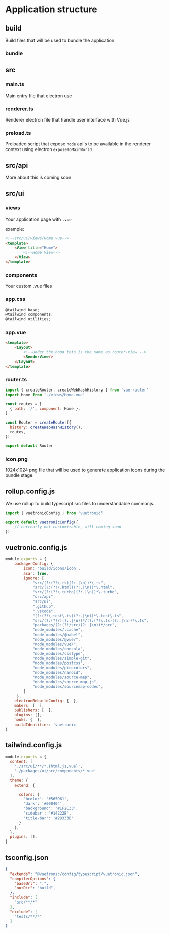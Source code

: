 # Application structure




## build
Build files that will be used to bundle the application

### bundle


## src

### main.ts
Main entry file that electron use

### renderer.ts
Renderer electron file that handle user interface with Vue.js

### preload.ts
Preloaded script that expose `node` api's to be available in the renderer context using electron `exposeToMainWorld`

## src/api

More about this is coming soon.

## src/ui
 
### views

Your application page with `.vue`

example:
```html
<!--src/ui/views/Home.vue-->
<template>
    <View title="Home">
        <!--Home View-->
    </View>
</template>
```

### components
Your custom .vue files
### app.css
```js
@tailwind base;
@tailwind components;
@tailwind utilities;
```

### app.vue

```html
<template>
    <Layout>
        <!--Under the hood this is the same as router-view -->
        <RenderView/>
    </Layout>
</template>
```
### router.ts

```js
import { createRouter, createWebHashHistory } from 'vue-router'
import Home from './views/Home.vue'

const routes = [
  { path: '/', component: Home },
]

const Router = createRouter({
  history: createWebHashHistory(),
  routes,
})

export default Router
```

### icon.png
1024x1024 png file that will be used to generate application icons during the bundle stage.





## rollup.config.js
We use rollup to build typescript src files to understandable commonjs.

```js
import { vuetronicConfig } from 'vuetronic'

export default vuetronicConfig({
    // currently not customizable, will coming soon
})
```
## vuetronic.config.js
```js
module.exports = {
    packagerConfig: { 
        icon: 'build/icons/icon',
        asar: true,
        ignore: [
            "src/(?:(?!\.ts)(?:.|\n))*\.ts",
            "src/(?:(?!\.html)(?:.|\n))*\.html",
            "src/(?:(?!\.turbo)(?:.|\n))*\.turbo",
            "src/api",
            "src/ui",
            ".github",
            ".vscode",
            "(?:(?!\.test\.ts)(?:.|\n))*\.test\.ts",
            "src/(?:(?!/)(?:.|\n))*/(?:(?!\.ts)(?:.|\n))*\.ts",
            "packages/(?:(?!/src)(?:.|\n))*/src",
            "node_modules/.cache",
            "node_modules/@babel",
            "node_modules/@vue/",
            "node_modules/vue/",
            "node_modules/consola",
            "node_modules/csstype",
            "node_modules/simple-git",
            "node_modules/postcss",
            "node_modules/picocolors",
            "node_modules/nanoid",
            "node_modules/source-map",
            "node_modules/source-map-js",
            "node_modules/sourcemap-codec",
        ]
     },
    electronRebuildConfig: {  },
    makers: [  ],
    publishers: [  ],
    plugins: [],
    hooks: {  },
    buildIdentifier: 'vuetronic'
}
```
## tailwind.config.js
```js
module.exports = {
  content: [
    './src/ui/**/*.{html,js,vue}',
    './packages/ui/src/components/*.vue'
  ],
  theme: {
    extend: {

      colors: {
        'bcolor': '#565D61',
        'dark': '#000404',
        'background': '#1F2C33',
        'sidebar': '#14222B',
        'title-bar': '#28333B'
      }
    },
  },
  plugins: [],
}

```
## tsconfig.json
```json
{
  "extends": "@vuetronic/config/typescript/vuetronic.json",
  "compilerOptions": {
    "baseUrl": ".",
    "outDir": "build",
  },
  "include": [
    "src/**/*"
  ],
  "exclude": [
    "tests/**/*"
  ]
}
```